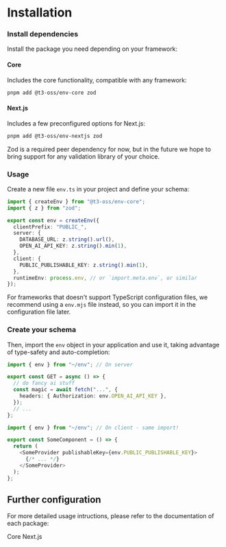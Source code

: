 # Installation

<Steps>

### Install dependencies

Install the package you need depending on your framework:

#### Core

Includes the core functionality, compatible with any framework:

```bash
pnpm add @t3-oss/env-core zod
```

#### Next.js

Includes a few preconfigured options for Next.js:

```bash
pnpm add @t3-oss/env-nextjs zod
```

<Callout type="info">
  Zod is a required peer dependency for now, but in the future we hope to bring
  support for any validation library of your choice.
</Callout>

### Usage

Create a new file `env.ts` in your project and define your schema:

```ts title="src/env.ts"
import { createEnv } from "@t3-oss/env-core";
import { z } from "zod";

export const env = createEnv({
  clientPrefix: "PUBLIC_",
  server: {
    DATABASE_URL: z.string().url(),
    OPEN_AI_API_KEY: z.string().min(1),
  },
  client: {
    PUBLIC_PUBLISHABLE_KEY: z.string().min(1),
  },
  runtimeEnv: process.env, // or `import.meta.env`, or similar
});
```

<Callout>

For frameworks that doesn't support TypeScript configuration files, we recommend using a `env.mjs` file instead, so you can import it in the configuration file later.

</Callout>

### Create your schema

Then, import the `env` object in your application and use it, taking advantage of type-safety and auto-completion:

```ts title="some-api-endpoint.ts"
import { env } from "~/env"; // On server

export const GET = async () => {
  // do fancy ai stuff
  const magic = await fetch("...", {
    headers: { Authorization: env.OPEN_AI_API_KEY },
  });
  // ...
};
```

```ts title="some-component.tsx"
import { env } from "~/env"; // On client - same import!

export const SomeComponent = () => {
  return (
    <SomeProvider publishableKey={env.PUBLIC_PUBLISHABLE_KEY}>
      {/* ... */}
    </SomeProvider>
  );
};
```

</Steps>

## Further configuration

For more detailed usage intructions, please refer to the documentation of each package:


<div className="flex gap-2 mt-4">
  <Link href="/docs/core" className={buttonVariants()}>
    Core
  </Link>
  <Link href="/docs/nextjs" className={buttonVariants()}>
    Next.js
  </Link>
</div>
